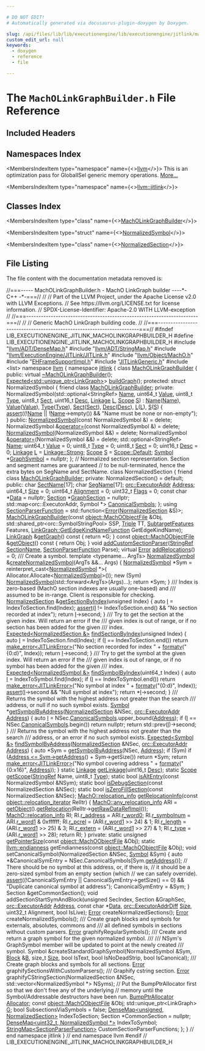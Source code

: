 ```yaml
---

# DO NOT EDIT!
# Automatically generated via docusaurus-plugin-doxygen by Doxygen.

slug: /api/files/lib/lib/executionengine/lib/executionengine/jitlink/macholinkgraphbuilder-h
custom_edit_url: null
keywords:
  - doxygen
  - reference
  - file

---
```





# The `MachOLinkGraphBuilder.h` File Reference

<DoxygenPage pluginConfig={pluginConfig}>



## Included Headers

<IncludesList>
<IncludesListItem
  filePath="llvm/ADT/DenseMap.h"
  permalink="/docs/api/files/include/include/llvm/include/llvm/adt/densemap-h"
  isLocal="true" />
<IncludesListItem
  filePath="llvm/ADT/StringMap.h"
  permalink="/docs/api/files/include/include/llvm/include/llvm/adt/stringmap-h"
  isLocal="true" />
<IncludesListItem
  filePath="llvm/ExecutionEngine/JITLink/JITLink.h"
  permalink="/docs/api/files/include/include/llvm/include/llvm/executionengine/include/llvm/executionengine/jitlink/jitlink-h"
  isLocal="true" />
<IncludesListItem
  filePath="llvm/Object/MachO.h"
  permalink="/docs/api/files/include/include/llvm/include/llvm/object/macho-h"
  isLocal="true" />
<IncludesListItem
  filePath="EHFrameSupportImpl.h"
  permalink="/docs/api/files/lib/lib/executionengine/lib/executionengine/jitlink/ehframesupportimpl-h"
  isLocal="true" />
<IncludesListItem
  filePath="JITLinkGeneric.h"
  permalink="/docs/api/files/lib/lib/executionengine/lib/executionengine/jitlink/jitlinkgeneric-h"
  isLocal="true" />
<IncludesListItem
  filePath="list"
  permalink=""
  isLocal="false" />
</IncludesList>

## Namespaces Index

<MembersIndex>

<MembersIndexItem
  type="namespace"
  name={<><a href="/docs/api/namespaces/llvm">llvm</a></>}>
This is an optimization pass for GlobalISel generic memory operations. <a href="/docs/api/namespaces/llvm/#details">More...</a>
</MembersIndexItem>

<MembersIndexItem
  type="namespace"
  name={<><a href="/docs/api/namespaces/llvm/jitlink">llvm::jitlink</a></>}>
</MembersIndexItem>

</MembersIndex>

## Classes Index

<MembersIndex>

<MembersIndexItem
  type="class"
  name={<><a href="/docs/api/classes/llvm/jitlink/macholinkgraphbuilder">MachOLinkGraphBuilder</a></>}>
</MembersIndexItem>

<MembersIndexItem
  type="struct"
  name={<><a href="/docs/api/structs/llvm/jitlink/macholinkgraphbuilder/normalizedsymbol">NormalizedSymbol</a></>}>
</MembersIndexItem>

<MembersIndexItem
  type="class"
  name={<><a href="/docs/api/classes/llvm/jitlink/macholinkgraphbuilder/normalizedsection">NormalizedSection</a></>}>
</MembersIndexItem>

</MembersIndex>


## File Listing

The file content with the documentation metadata removed is:

<ProgramListing>

<Link id="l00001" /><CodeLine lineNumber="1"><Highlight kind="comment">//===----- MachOLinkGraphBuilder.h - MachO LinkGraph builder ----&#42;- C++ -&#42;-===//</Highlight><Highlight kind="normal"></Highlight></CodeLine>
<Link id="l00002" /><CodeLine lineNumber="2"><Highlight kind="normal"></Highlight><Highlight kind="comment">//</Highlight><Highlight kind="normal"></Highlight></CodeLine>
<Link id="l00003" /><CodeLine lineNumber="3"><Highlight kind="normal"></Highlight><Highlight kind="comment">// Part of the LLVM Project, under the Apache License v2.0 with LLVM Exceptions.</Highlight><Highlight kind="normal"></Highlight></CodeLine>
<Link id="l00004" /><CodeLine lineNumber="4"><Highlight kind="normal"></Highlight><Highlight kind="comment">// See https://llvm.org/LICENSE.txt for license information.</Highlight><Highlight kind="normal"></Highlight></CodeLine>
<Link id="l00005" /><CodeLine lineNumber="5"><Highlight kind="normal"></Highlight><Highlight kind="comment">// SPDX-License-Identifier: Apache-2.0 WITH LLVM-exception</Highlight><Highlight kind="normal"></Highlight></CodeLine>
<Link id="l00006" /><CodeLine lineNumber="6"><Highlight kind="normal"></Highlight><Highlight kind="comment">//</Highlight><Highlight kind="normal"></Highlight></CodeLine>
<Link id="l00007" /><CodeLine lineNumber="7"><Highlight kind="normal"></Highlight><Highlight kind="comment">//===----------------------------------------------------------------------===//</Highlight><Highlight kind="normal"></Highlight></CodeLine>
<Link id="l00008" /><CodeLine lineNumber="8"><Highlight kind="normal"></Highlight><Highlight kind="comment">//</Highlight><Highlight kind="normal"></Highlight></CodeLine>
<Link id="l00009" /><CodeLine lineNumber="9"><Highlight kind="normal"></Highlight><Highlight kind="comment">// Generic MachO LinkGraph building code.</Highlight><Highlight kind="normal"></Highlight></CodeLine>
<Link id="l00010" /><CodeLine lineNumber="10"><Highlight kind="normal"></Highlight><Highlight kind="comment">//</Highlight><Highlight kind="normal"></Highlight></CodeLine>
<Link id="l00011" /><CodeLine lineNumber="11"><Highlight kind="normal"></Highlight><Highlight kind="comment">//===----------------------------------------------------------------------===//</Highlight><Highlight kind="normal"></Highlight></CodeLine>
<Link id="l00012" /><CodeLine lineNumber="12"><Highlight kind="normal"></Highlight></CodeLine>
<Link id="l00013" /><CodeLine lineNumber="13"><Highlight kind="normal"></Highlight><Highlight kind="preprocessor">#ifndef LIB&#95;EXECUTIONENGINE&#95;JITLINK&#95;MACHOLINKGRAPHBUILDER&#95;H</Highlight><Highlight kind="normal"></Highlight></CodeLine>
<Link id="l00014" /><CodeLine lineNumber="14"><Highlight kind="normal"></Highlight><Highlight kind="preprocessor">#define LIB&#95;EXECUTIONENGINE&#95;JITLINK&#95;MACHOLINKGRAPHBUILDER&#95;H</Highlight><Highlight kind="normal"></Highlight></CodeLine>
<Link id="l00015" /><CodeLine lineNumber="15"><Highlight kind="normal"></Highlight></CodeLine>
<Link id="l00016" /><CodeLine lineNumber="16"><Highlight kind="normal"></Highlight><Highlight kind="preprocessor">#include &quot;<a href="/docs/api/files/include/include/llvm/include/llvm/adt/densemap-h">llvm/ADT/DenseMap.h</a>&quot;</Highlight><Highlight kind="normal"></Highlight></CodeLine>
<Link id="l00017" /><CodeLine lineNumber="17"><Highlight kind="normal"></Highlight><Highlight kind="preprocessor">#include &quot;<a href="/docs/api/files/include/include/llvm/include/llvm/adt/stringmap-h">llvm/ADT/StringMap.h</a>&quot;</Highlight><Highlight kind="normal"></Highlight></CodeLine>
<Link id="l00018" /><CodeLine lineNumber="18"><Highlight kind="normal"></Highlight><Highlight kind="preprocessor">#include &quot;<a href="/docs/api/files/include/include/llvm/include/llvm/executionengine/include/llvm/executionengine/jitlink/jitlink-h">llvm/ExecutionEngine/JITLink/JITLink.h</a>&quot;</Highlight><Highlight kind="normal"></Highlight></CodeLine>
<Link id="l00019" /><CodeLine lineNumber="19"><Highlight kind="normal"></Highlight><Highlight kind="preprocessor">#include &quot;<a href="/docs/api/files/include/include/llvm/include/llvm/object/macho-h">llvm/Object/MachO.h</a>&quot;</Highlight><Highlight kind="normal"></Highlight></CodeLine>
<Link id="l00020" /><CodeLine lineNumber="20"><Highlight kind="normal"></Highlight></CodeLine>
<Link id="l00021" /><CodeLine lineNumber="21"><Highlight kind="normal"></Highlight><Highlight kind="preprocessor">#include &quot;<a href="/docs/api/files/lib/lib/executionengine/lib/executionengine/jitlink/ehframesupportimpl-h">EHFrameSupportImpl.h</a>&quot;</Highlight><Highlight kind="normal"></Highlight></CodeLine>
<Link id="l00022" /><CodeLine lineNumber="22"><Highlight kind="normal"></Highlight><Highlight kind="preprocessor">#include &quot;<a href="/docs/api/files/lib/lib/executionengine/lib/executionengine/jitlink/jitlinkgeneric-h">JITLinkGeneric.h</a>&quot;</Highlight><Highlight kind="normal"></Highlight></CodeLine>
<Link id="l00023" /><CodeLine lineNumber="23"><Highlight kind="normal"></Highlight></CodeLine>
<Link id="l00024" /><CodeLine lineNumber="24"><Highlight kind="normal"></Highlight><Highlight kind="preprocessor">#include &lt;list&gt;</Highlight><Highlight kind="normal"></Highlight></CodeLine>
<Link id="l00025" /><CodeLine lineNumber="25"><Highlight kind="normal"></Highlight></CodeLine>
<Link id="l00026" /><CodeLine lineNumber="26"><Highlight kind="normal"></Highlight><Highlight kind="keyword">namespace </Highlight><Highlight kind="normal"><a href="/docs/api/namespaces/llvm">llvm</a> &#123;</Highlight></CodeLine>
<Link id="l00027" /><CodeLine lineNumber="27"><Highlight kind="normal"></Highlight><Highlight kind="keyword">namespace </Highlight><Highlight kind="normal"><a href="/docs/api/namespaces/llvm/jitlink">jitlink</a> &#123;</Highlight></CodeLine>
<Link id="l00028" /><CodeLine lineNumber="28"><Highlight kind="normal"></Highlight></CodeLine>
<Link id="l00029" /><CodeLine lineNumber="29" lineLink="/docs/api/classes/llvm/jitlink/macholinkgraphbuilder"><Highlight kind="normal"></Highlight><Highlight kind="keyword">class </Highlight><Highlight kind="normal"><a href="/docs/api/classes/llvm/jitlink/macholinkgraphbuilder/#a858d2c17dbc7a1306b127b648693a4a8">MachOLinkGraphBuilder</a> &#123;</Highlight></CodeLine>
<Link id="l00030" /><CodeLine lineNumber="30"><Highlight kind="normal"></Highlight><Highlight kind="keyword">public</Highlight><Highlight kind="normal">:</Highlight></CodeLine>
<Link id="l00031" /><CodeLine lineNumber="31" lineLink="/docs/api/classes/llvm/jitlink/macholinkgraphbuilder/#a4abaccbb6a8bed1ec337b121c532a046"><Highlight kind="normal">  </Highlight><Highlight kind="keyword">virtual</Highlight><Highlight kind="normal"> <a href="/docs/api/classes/llvm/jitlink/macholinkgraphbuilder/#a4abaccbb6a8bed1ec337b121c532a046">~MachOLinkGraphBuilder</a>();</Highlight></CodeLine>
<Link id="l00032" /><CodeLine lineNumber="32"><Highlight kind="normal">  <a href="/docs/api/classes/llvm/expected">Expected&lt;std::unique&#95;ptr&lt;LinkGraph&gt;</a>&gt; <a href="/docs/api/classes/llvm/jitlink/macholinkgraphbuilder/#a819bd17560946f0e61a5ae8667bf28cb">buildGraph</a>();</Highlight></CodeLine>
<Link id="l00033" /><CodeLine lineNumber="33"><Highlight kind="normal"></Highlight></CodeLine>
<Link id="l00034" /><CodeLine lineNumber="34"><Highlight kind="normal"></Highlight><Highlight kind="keyword">protected</Highlight><Highlight kind="normal">:</Highlight></CodeLine>
<Link id="l00035" /><CodeLine lineNumber="35"><Highlight kind="normal"></Highlight></CodeLine>
<Link id="l00036" /><CodeLine lineNumber="36" lineLink="/docs/api/structs/llvm/jitlink/macholinkgraphbuilder/normalizedsymbol"><Highlight kind="normal">  </Highlight><Highlight kind="keyword">struct </Highlight><Highlight kind="normal">NormalizedSymbol &#123;</Highlight></CodeLine>
<Link id="l00037" /><CodeLine lineNumber="37" lineLink="/docs/api/structs/llvm/jitlink/macholinkgraphbuilder/normalizedsymbol/#a6d6f88694fca37b11c11840b62429357"><Highlight kind="normal">    </Highlight><Highlight kind="keyword">friend</Highlight><Highlight kind="normal"> </Highlight><Highlight kind="keyword">class </Highlight><Highlight kind="normal"><a href="/docs/api/structs/llvm/jitlink/macholinkgraphbuilder/normalizedsymbol/#a6d6f88694fca37b11c11840b62429357">MachOLinkGraphBuilder</a>;</Highlight></CodeLine>
<Link id="l00038" /><CodeLine lineNumber="38"><Highlight kind="normal"></Highlight></CodeLine>
<Link id="l00039" /><CodeLine lineNumber="39"><Highlight kind="normal">  </Highlight><Highlight kind="keyword">private</Highlight><Highlight kind="normal">:</Highlight></CodeLine>
<Link id="l00040" /><CodeLine lineNumber="40"><Highlight kind="normal">    NormalizedSymbol(std::optional&lt;StringRef&gt; <a href="/docs/api/structs/llvm/jitlink/macholinkgraphbuilder/normalizedsymbol/#a42898df76993d65bc064c5ce6ddaab69">Name</a>, uint64&#95;t <a href="/docs/api/structs/llvm/jitlink/macholinkgraphbuilder/normalizedsymbol/#abb3d96722570072c64ea96042af4389c">Value</a>,</Highlight></CodeLine>
<Link id="l00041" /><CodeLine lineNumber="41"><Highlight kind="normal">                     uint8&#95;t <a href="/docs/api/structs/llvm/jitlink/macholinkgraphbuilder/normalizedsymbol/#a240e1c14e87cbbddd77aaeaa77533024">Type</a>, uint8&#95;t <a href="/docs/api/structs/llvm/jitlink/macholinkgraphbuilder/normalizedsymbol/#a9a71bda3c5787d025c02b950f6ef14b5">Sect</a>, uint16&#95;t <a href="/docs/api/structs/llvm/jitlink/macholinkgraphbuilder/normalizedsymbol/#aab82f6a4190bccfb654e803797eb3de6">Desc</a>, <a href="/docs/api/namespaces/llvm/jitlink/#abee99c9c75d23a0304e5e58e3128a55f">Linkage</a> <a href="/docs/api/structs/llvm/jitlink/macholinkgraphbuilder/normalizedsymbol/#a75189603f0245213e900eb9a699799e2">L</a>,</Highlight></CodeLine>
<Link id="l00042" /><CodeLine lineNumber="42"><Highlight kind="normal">                     <a href="/docs/api/namespaces/llvm/jitlink/#adb322dc6826cf005531ccfdf666260fd">Scope</a> <a href="/docs/api/structs/llvm/jitlink/macholinkgraphbuilder/normalizedsymbol/#ad138fd945be4ef85d7f7435ff882e529">S</a>)</Highlight></CodeLine>
<Link id="l00043" /><CodeLine lineNumber="43"><Highlight kind="normal">        : <a href="/docs/api/structs/llvm/jitlink/macholinkgraphbuilder/normalizedsymbol/#a42898df76993d65bc064c5ce6ddaab69">Name</a>(<a href="/docs/api/structs/llvm/jitlink/macholinkgraphbuilder/normalizedsymbol/#a42898df76993d65bc064c5ce6ddaab69">Name</a>), <a href="/docs/api/structs/llvm/jitlink/macholinkgraphbuilder/normalizedsymbol/#abb3d96722570072c64ea96042af4389c">Value</a>(<a href="/docs/api/structs/llvm/jitlink/macholinkgraphbuilder/normalizedsymbol/#abb3d96722570072c64ea96042af4389c">Value</a>), <a href="/docs/api/structs/llvm/jitlink/macholinkgraphbuilder/normalizedsymbol/#a240e1c14e87cbbddd77aaeaa77533024">Type</a>(<a href="/docs/api/structs/llvm/jitlink/macholinkgraphbuilder/normalizedsymbol/#a240e1c14e87cbbddd77aaeaa77533024">Type</a>), <a href="/docs/api/structs/llvm/jitlink/macholinkgraphbuilder/normalizedsymbol/#a9a71bda3c5787d025c02b950f6ef14b5">Sect</a>(<a href="/docs/api/structs/llvm/jitlink/macholinkgraphbuilder/normalizedsymbol/#a9a71bda3c5787d025c02b950f6ef14b5">Sect</a>), <a href="/docs/api/structs/llvm/jitlink/macholinkgraphbuilder/normalizedsymbol/#aab82f6a4190bccfb654e803797eb3de6">Desc</a>(<a href="/docs/api/structs/llvm/jitlink/macholinkgraphbuilder/normalizedsymbol/#aab82f6a4190bccfb654e803797eb3de6">Desc</a>), <a href="/docs/api/structs/llvm/jitlink/macholinkgraphbuilder/normalizedsymbol/#a75189603f0245213e900eb9a699799e2">L</a>(<a href="/docs/api/structs/llvm/jitlink/macholinkgraphbuilder/normalizedsymbol/#a75189603f0245213e900eb9a699799e2">L</a>),</Highlight></CodeLine>
<Link id="l00044" /><CodeLine lineNumber="44"><Highlight kind="normal">          <a href="/docs/api/structs/llvm/jitlink/macholinkgraphbuilder/normalizedsymbol/#ad138fd945be4ef85d7f7435ff882e529">S</a>(<a href="/docs/api/structs/llvm/jitlink/macholinkgraphbuilder/normalizedsymbol/#ad138fd945be4ef85d7f7435ff882e529">S</a>) &#123;</Highlight></CodeLine>
<Link id="l00045" /><CodeLine lineNumber="45"><Highlight kind="normal">      <a href="/docs/api/files/lib/lib/target/lib/target/amdgpu/silowercontrolflow-cpp/#a4868c5d81c5ccc98c47aeab6244346a0">assert</a>((!<a href="/docs/api/structs/llvm/jitlink/macholinkgraphbuilder/normalizedsymbol/#a42898df76993d65bc064c5ce6ddaab69">Name</a> || !<a href="/docs/api/structs/llvm/jitlink/macholinkgraphbuilder/normalizedsymbol/#a42898df76993d65bc064c5ce6ddaab69">Name</a>-&gt;empty()) &amp;&amp; </Highlight><Highlight kind="stringliteral">&quot;Name must be none or non-empty&quot;</Highlight><Highlight kind="normal">);</Highlight></CodeLine>
<Link id="l00046" /><CodeLine lineNumber="46"><Highlight kind="normal">    &#125;</Highlight></CodeLine>
<Link id="l00047" /><CodeLine lineNumber="47"><Highlight kind="normal"></Highlight></CodeLine>
<Link id="l00048" /><CodeLine lineNumber="48"><Highlight kind="normal">  </Highlight><Highlight kind="keyword">public</Highlight><Highlight kind="normal">:</Highlight></CodeLine>
<Link id="l00049" /><CodeLine lineNumber="49" lineLink="/docs/api/structs/llvm/jitlink/macholinkgraphbuilder/normalizedsymbol/#aff8df782aaf8f13c0b9fd08429fb034c"><Highlight kind="normal">    <a href="/docs/api/structs/llvm/jitlink/macholinkgraphbuilder/normalizedsymbol/#aff8df782aaf8f13c0b9fd08429fb034c">NormalizedSymbol</a>(</Highlight><Highlight kind="keyword">const</Highlight><Highlight kind="normal"> NormalizedSymbol &amp;) = </Highlight><Highlight kind="keyword">delete</Highlight><Highlight kind="normal">;</Highlight></CodeLine>
<Link id="l00050" /><CodeLine lineNumber="50" lineLink="/docs/api/structs/llvm/jitlink/macholinkgraphbuilder/normalizedsymbol/#a031f43794e96cd4d1ea7c4c8dee2ea77"><Highlight kind="normal">    NormalizedSymbol &amp;<a href="/docs/api/structs/llvm/jitlink/macholinkgraphbuilder/normalizedsymbol/#a031f43794e96cd4d1ea7c4c8dee2ea77">operator=</a>(</Highlight><Highlight kind="keyword">const</Highlight><Highlight kind="normal"> NormalizedSymbol &amp;) = </Highlight><Highlight kind="keyword">delete</Highlight><Highlight kind="normal">;</Highlight></CodeLine>
<Link id="l00051" /><CodeLine lineNumber="51" lineLink="/docs/api/structs/llvm/jitlink/macholinkgraphbuilder/normalizedsymbol/#abc1bed513afe22ebf9a25f63e6c59d4e"><Highlight kind="normal">    <a href="/docs/api/structs/llvm/jitlink/macholinkgraphbuilder/normalizedsymbol/#abc1bed513afe22ebf9a25f63e6c59d4e">NormalizedSymbol</a>(NormalizedSymbol &amp;&amp;) = </Highlight><Highlight kind="keyword">delete</Highlight><Highlight kind="normal">;</Highlight></CodeLine>
<Link id="l00052" /><CodeLine lineNumber="52" lineLink="/docs/api/structs/llvm/jitlink/macholinkgraphbuilder/normalizedsymbol/#ac742b7bdcd49c4484deb2298105d8640"><Highlight kind="normal">    NormalizedSymbol &amp;<a href="/docs/api/structs/llvm/jitlink/macholinkgraphbuilder/normalizedsymbol/#ac742b7bdcd49c4484deb2298105d8640">operator=</a>(NormalizedSymbol &amp;&amp;) = </Highlight><Highlight kind="keyword">delete</Highlight><Highlight kind="normal">;</Highlight></CodeLine>
<Link id="l00053" /><CodeLine lineNumber="53"><Highlight kind="normal"></Highlight></CodeLine>
<Link id="l00054" /><CodeLine lineNumber="54" lineLink="/docs/api/structs/llvm/jitlink/macholinkgraphbuilder/normalizedsymbol/#a42898df76993d65bc064c5ce6ddaab69"><Highlight kind="normal">    std::optional&lt;StringRef&gt; <a href="/docs/api/structs/llvm/jitlink/macholinkgraphbuilder/normalizedsymbol/#a42898df76993d65bc064c5ce6ddaab69">Name</a>;</Highlight></CodeLine>
<Link id="l00055" /><CodeLine lineNumber="55" lineLink="/docs/api/structs/llvm/jitlink/macholinkgraphbuilder/normalizedsymbol/#abb3d96722570072c64ea96042af4389c"><Highlight kind="normal">    uint64&#95;t <a href="/docs/api/structs/llvm/jitlink/macholinkgraphbuilder/normalizedsymbol/#abb3d96722570072c64ea96042af4389c">Value</a> = 0;</Highlight></CodeLine>
<Link id="l00056" /><CodeLine lineNumber="56" lineLink="/docs/api/structs/llvm/jitlink/macholinkgraphbuilder/normalizedsymbol/#a240e1c14e87cbbddd77aaeaa77533024"><Highlight kind="normal">    uint8&#95;t <a href="/docs/api/structs/llvm/jitlink/macholinkgraphbuilder/normalizedsymbol/#a240e1c14e87cbbddd77aaeaa77533024">Type</a> = 0;</Highlight></CodeLine>
<Link id="l00057" /><CodeLine lineNumber="57" lineLink="/docs/api/structs/llvm/jitlink/macholinkgraphbuilder/normalizedsymbol/#a9a71bda3c5787d025c02b950f6ef14b5"><Highlight kind="normal">    uint8&#95;t <a href="/docs/api/structs/llvm/jitlink/macholinkgraphbuilder/normalizedsymbol/#a9a71bda3c5787d025c02b950f6ef14b5">Sect</a> = 0;</Highlight></CodeLine>
<Link id="l00058" /><CodeLine lineNumber="58" lineLink="/docs/api/structs/llvm/jitlink/macholinkgraphbuilder/normalizedsymbol/#aab82f6a4190bccfb654e803797eb3de6"><Highlight kind="normal">    uint16&#95;t <a href="/docs/api/structs/llvm/jitlink/macholinkgraphbuilder/normalizedsymbol/#aab82f6a4190bccfb654e803797eb3de6">Desc</a> = 0;</Highlight></CodeLine>
<Link id="l00059" /><CodeLine lineNumber="59" lineLink="/docs/api/structs/llvm/jitlink/macholinkgraphbuilder/normalizedsymbol/#a75189603f0245213e900eb9a699799e2"><Highlight kind="normal">    <a href="/docs/api/namespaces/llvm/jitlink/#abee99c9c75d23a0304e5e58e3128a55f">Linkage</a> <a href="/docs/api/structs/llvm/jitlink/macholinkgraphbuilder/normalizedsymbol/#a75189603f0245213e900eb9a699799e2">L</a> = <a href="/docs/api/namespaces/llvm/jitlink/#abee99c9c75d23a0304e5e58e3128a55fac43e0fd449c758dab8f891d8e19eb1a9">Linkage::Strong</a>;</Highlight></CodeLine>
<Link id="l00060" /><CodeLine lineNumber="60" lineLink="/docs/api/structs/llvm/jitlink/macholinkgraphbuilder/normalizedsymbol/#ad138fd945be4ef85d7f7435ff882e529"><Highlight kind="normal">    <a href="/docs/api/namespaces/llvm/jitlink/#adb322dc6826cf005531ccfdf666260fd">Scope</a> <a href="/docs/api/structs/llvm/jitlink/macholinkgraphbuilder/normalizedsymbol/#ad138fd945be4ef85d7f7435ff882e529">S</a> = <a href="/docs/api/namespaces/llvm/jitlink/#adb322dc6826cf005531ccfdf666260fda7a1920d61156abc05a60135aefe8bc67">Scope::Default</a>;</Highlight></CodeLine>
<Link id="l00061" /><CodeLine lineNumber="61" lineLink="/docs/api/structs/llvm/jitlink/macholinkgraphbuilder/normalizedsymbol/#a5fc73c1b42bb6288c53f162fa996a8ff"><Highlight kind="normal">    <a href="/docs/api/classes/llvm/jitlink/symbol">Symbol</a> &#42;<a href="/docs/api/structs/llvm/jitlink/macholinkgraphbuilder/normalizedsymbol/#a5fc73c1b42bb6288c53f162fa996a8ff">GraphSymbol</a> = </Highlight><Highlight kind="keyword">nullptr</Highlight><Highlight kind="normal">;</Highlight></CodeLine>
<Link id="l00062" /><CodeLine lineNumber="62"><Highlight kind="normal">  &#125;;</Highlight></CodeLine>
<Link id="l00063" /><CodeLine lineNumber="63"><Highlight kind="normal"></Highlight></CodeLine>
<Link id="l00064" /><CodeLine lineNumber="64"><Highlight kind="normal">  </Highlight><Highlight kind="comment">// Normalized section representation. Section and segment names are guaranteed</Highlight><Highlight kind="normal"></Highlight></CodeLine>
<Link id="l00065" /><CodeLine lineNumber="65"><Highlight kind="normal">  </Highlight><Highlight kind="comment">// to be null-terminated, hence the extra bytes on SegName and SectName.</Highlight><Highlight kind="normal"></Highlight></CodeLine>
<Link id="l00066" /><CodeLine lineNumber="66" lineLink="/docs/api/classes/llvm/jitlink/macholinkgraphbuilder/normalizedsection"><Highlight kind="normal">  </Highlight><Highlight kind="keyword">class </Highlight><Highlight kind="normal">NormalizedSection &#123;</Highlight></CodeLine>
<Link id="l00067" /><CodeLine lineNumber="67" lineLink="/docs/api/classes/llvm/jitlink/macholinkgraphbuilder/normalizedsection/#a6d6f88694fca37b11c11840b62429357"><Highlight kind="normal">    </Highlight><Highlight kind="keyword">friend</Highlight><Highlight kind="normal"> </Highlight><Highlight kind="keyword">class </Highlight><Highlight kind="normal"><a href="/docs/api/classes/llvm/jitlink/macholinkgraphbuilder/normalizedsection/#a6d6f88694fca37b11c11840b62429357">MachOLinkGraphBuilder</a>;</Highlight></CodeLine>
<Link id="l00068" /><CodeLine lineNumber="68"><Highlight kind="normal"></Highlight></CodeLine>
<Link id="l00069" /><CodeLine lineNumber="69"><Highlight kind="normal">  </Highlight><Highlight kind="keyword">private</Highlight><Highlight kind="normal">:</Highlight></CodeLine>
<Link id="l00070" /><CodeLine lineNumber="70"><Highlight kind="normal">    NormalizedSection() = </Highlight><Highlight kind="keywordflow">default</Highlight><Highlight kind="normal">;</Highlight></CodeLine>
<Link id="l00071" /><CodeLine lineNumber="71"><Highlight kind="normal"></Highlight></CodeLine>
<Link id="l00072" /><CodeLine lineNumber="72"><Highlight kind="normal">  </Highlight><Highlight kind="keyword">public</Highlight><Highlight kind="normal">:</Highlight></CodeLine>
<Link id="l00073" /><CodeLine lineNumber="73" lineLink="/docs/api/classes/llvm/jitlink/macholinkgraphbuilder/normalizedsection/#ab2ee5f814f0f8622b9ae7828f2ef8b1f"><Highlight kind="normal">    </Highlight><Highlight kind="keywordtype">char</Highlight><Highlight kind="normal"> <a href="/docs/api/classes/llvm/jitlink/macholinkgraphbuilder/normalizedsection/#ab2ee5f814f0f8622b9ae7828f2ef8b1f">SectName</a>&#91;17&#93;;</Highlight></CodeLine>
<Link id="l00074" /><CodeLine lineNumber="74" lineLink="/docs/api/classes/llvm/jitlink/macholinkgraphbuilder/normalizedsection/#ad3eec9b8c6d8172b52090bf396a7d76e"><Highlight kind="normal">    </Highlight><Highlight kind="keywordtype">char</Highlight><Highlight kind="normal"> <a href="/docs/api/classes/llvm/jitlink/macholinkgraphbuilder/normalizedsection/#ad3eec9b8c6d8172b52090bf396a7d76e">SegName</a>&#91;17&#93;;</Highlight></CodeLine>
<Link id="l00075" /><CodeLine lineNumber="75" lineLink="/docs/api/classes/llvm/jitlink/macholinkgraphbuilder/normalizedsection/#a877977468d4f4d370e8b530f62ff7d98"><Highlight kind="normal">    <a href="/docs/api/classes/llvm/orc/executoraddr">orc::ExecutorAddr</a> <a href="/docs/api/classes/llvm/jitlink/macholinkgraphbuilder/normalizedsection/#a877977468d4f4d370e8b530f62ff7d98">Address</a>;</Highlight></CodeLine>
<Link id="l00076" /><CodeLine lineNumber="76" lineLink="/docs/api/classes/llvm/jitlink/macholinkgraphbuilder/normalizedsection/#ac8d56bfe4ba471568deaed0aa168bbb7"><Highlight kind="normal">    uint64&#95;t <a href="/docs/api/classes/llvm/jitlink/macholinkgraphbuilder/normalizedsection/#ac8d56bfe4ba471568deaed0aa168bbb7">Size</a> = 0;</Highlight></CodeLine>
<Link id="l00077" /><CodeLine lineNumber="77" lineLink="/docs/api/classes/llvm/jitlink/macholinkgraphbuilder/normalizedsection/#abf9940052fff64c6e9ddab3e46b961d1"><Highlight kind="normal">    uint64&#95;t <a href="/docs/api/classes/llvm/jitlink/macholinkgraphbuilder/normalizedsection/#abf9940052fff64c6e9ddab3e46b961d1">Alignment</a> = 0;</Highlight></CodeLine>
<Link id="l00078" /><CodeLine lineNumber="78" lineLink="/docs/api/classes/llvm/jitlink/macholinkgraphbuilder/normalizedsection/#a804f1edb27860163729435349ad6069f"><Highlight kind="normal">    uint32&#95;t <a href="/docs/api/classes/llvm/jitlink/macholinkgraphbuilder/normalizedsection/#a804f1edb27860163729435349ad6069f">Flags</a> = 0;</Highlight></CodeLine>
<Link id="l00079" /><CodeLine lineNumber="79" lineLink="/docs/api/classes/llvm/jitlink/macholinkgraphbuilder/normalizedsection/#adcf11ed9fcaf1282e30540a9cb81d2be"><Highlight kind="normal">    </Highlight><Highlight kind="keyword">const</Highlight><Highlight kind="normal"> </Highlight><Highlight kind="keywordtype">char</Highlight><Highlight kind="normal"> &#42;<a href="/docs/api/classes/llvm/jitlink/macholinkgraphbuilder/normalizedsection/#adcf11ed9fcaf1282e30540a9cb81d2be">Data</a> = </Highlight><Highlight kind="keyword">nullptr</Highlight><Highlight kind="normal">;</Highlight></CodeLine>
<Link id="l00080" /><CodeLine lineNumber="80" lineLink="/docs/api/classes/llvm/jitlink/macholinkgraphbuilder/normalizedsection/#a079368e74bcc83526a7b31db616cb0b0"><Highlight kind="normal">    <a href="/docs/api/classes/llvm/jitlink/section">Section</a> &#42;<a href="/docs/api/classes/llvm/jitlink/macholinkgraphbuilder/normalizedsection/#a079368e74bcc83526a7b31db616cb0b0">GraphSection</a> = </Highlight><Highlight kind="keyword">nullptr</Highlight><Highlight kind="normal">;</Highlight></CodeLine>
<Link id="l00081" /><CodeLine lineNumber="81" lineLink="/docs/api/classes/llvm/jitlink/macholinkgraphbuilder/normalizedsection/#ab956f6f090c643137751955f0e66c5ee"><Highlight kind="normal">    std::map&lt;orc::ExecutorAddr, Symbol &#42;&gt; <a href="/docs/api/classes/llvm/jitlink/macholinkgraphbuilder/normalizedsection/#ab956f6f090c643137751955f0e66c5ee">CanonicalSymbols</a>;</Highlight></CodeLine>
<Link id="l00082" /><CodeLine lineNumber="82"><Highlight kind="normal">  &#125;;</Highlight></CodeLine>
<Link id="l00083" /><CodeLine lineNumber="83"><Highlight kind="normal"></Highlight></CodeLine>
<Link id="l00084" /><CodeLine lineNumber="84" lineLink="/docs/api/classes/llvm/jitlink/macholinkgraphbuilder/#a69dad8e4923828e8561d86dc4818cc81"><Highlight kind="normal">  </Highlight><Highlight kind="keyword">using </Highlight><Highlight kind="normal"><a href="/docs/api/classes/llvm/jitlink/macholinkgraphbuilder/#a69dad8e4923828e8561d86dc4818cc81">SectionParserFunction</a> = std::function&lt;<a href="/docs/api/namespaces/llvm/#ac226f3d2b9ca090171a8e0a8cb92c343a902b0d55fddef6f8d651fe1035b7d4bd">Error</a>(<a href="/docs/api/classes/llvm/jitlink/macholinkgraphbuilder/normalizedsection">NormalizedSection</a> &amp;S)&gt;;</Highlight></CodeLine>
<Link id="l00085" /><CodeLine lineNumber="85"><Highlight kind="normal"></Highlight></CodeLine>
<Link id="l00086" /><CodeLine lineNumber="86"><Highlight kind="normal">  <a href="/docs/api/classes/llvm/jitlink/macholinkgraphbuilder/#a858d2c17dbc7a1306b127b648693a4a8">MachOLinkGraphBuilder</a>(</Highlight><Highlight kind="keyword">const</Highlight><Highlight kind="normal"> <a href="/docs/api/classes/llvm/object/machoobjectfile">object::MachOObjectFile</a> &amp;Obj,</Highlight></CodeLine>
<Link id="l00087" /><CodeLine lineNumber="87"><Highlight kind="normal">                        std::shared&#95;ptr&lt;orc::SymbolStringPool&gt; SSP, <a href="/docs/api/classes/llvm/triple">Triple</a> TT,</Highlight></CodeLine>
<Link id="l00088" /><CodeLine lineNumber="88"><Highlight kind="normal">                        <a href="/docs/api/classes/llvm/subtargetfeatures">SubtargetFeatures</a> Features,</Highlight></CodeLine>
<Link id="l00089" /><CodeLine lineNumber="89"><Highlight kind="normal">                        <a href="/docs/api/classes/llvm/jitlink/linkgraph/#ab689952831ce5e7f898c8d961bf37f22">LinkGraph::GetEdgeKindNameFunction</a> GetEdgeKindName);</Highlight></CodeLine>
<Link id="l00090" /><CodeLine lineNumber="90" lineLink="/docs/api/classes/llvm/jitlink/macholinkgraphbuilder/#a80c784d6fdea9bb6695b0513a389a3ab"><Highlight kind="normal">  <a href="/docs/api/classes/llvm/jitlink/linkgraph">LinkGraph</a> &amp;<a href="/docs/api/classes/llvm/jitlink/macholinkgraphbuilder/#a80c784d6fdea9bb6695b0513a389a3ab">getGraph</a>()</Highlight><Highlight kind="keyword"> const </Highlight><Highlight kind="normal">&#123; </Highlight><Highlight kind="keywordflow">return</Highlight><Highlight kind="normal"> &#42;G; &#125;</Highlight></CodeLine>
<Link id="l00091" /><CodeLine lineNumber="91"><Highlight kind="normal"></Highlight></CodeLine>
<Link id="l00092" /><CodeLine lineNumber="92" lineLink="/docs/api/classes/llvm/jitlink/macholinkgraphbuilder/#a46960668254b082475a10618630cb737"><Highlight kind="normal">  </Highlight><Highlight kind="keyword">const</Highlight><Highlight kind="normal"> <a href="/docs/api/classes/llvm/object/machoobjectfile">object::MachOObjectFile</a> &amp;<a href="/docs/api/classes/llvm/jitlink/macholinkgraphbuilder/#a46960668254b082475a10618630cb737">getObject</a>()</Highlight><Highlight kind="keyword"> const </Highlight><Highlight kind="normal">&#123; </Highlight><Highlight kind="keywordflow">return</Highlight><Highlight kind="normal"> Obj; &#125;</Highlight></CodeLine>
<Link id="l00093" /><CodeLine lineNumber="93"><Highlight kind="normal"></Highlight></CodeLine>
<Link id="l00094" /><CodeLine lineNumber="94"><Highlight kind="normal">  </Highlight><Highlight kind="keywordtype">void</Highlight><Highlight kind="normal"> <a href="/docs/api/classes/llvm/jitlink/macholinkgraphbuilder/#a206a08ef5dd4f6e0e78246565738c097">addCustomSectionParser</a>(<a href="/docs/api/classes/llvm/stringref">StringRef</a> <a href="/docs/api/structs/llvm/sectionname">SectionName</a>,</Highlight></CodeLine>
<Link id="l00095" /><CodeLine lineNumber="95"><Highlight kind="normal">                              <a href="/docs/api/classes/llvm/jitlink/macholinkgraphbuilder/#a69dad8e4923828e8561d86dc4818cc81">SectionParserFunction</a> Parse);</Highlight></CodeLine>
<Link id="l00096" /><CodeLine lineNumber="96"><Highlight kind="normal"></Highlight></CodeLine>
<Link id="l00097" /><CodeLine lineNumber="97" lineLink="/docs/api/classes/llvm/jitlink/macholinkgraphbuilder/#a590998169889df51d1a7b166a61720be"><Highlight kind="normal">  </Highlight><Highlight kind="keyword">virtual</Highlight><Highlight kind="normal"> <a href="/docs/api/classes/llvm/error">Error</a> <a href="/docs/api/classes/llvm/jitlink/macholinkgraphbuilder/#a590998169889df51d1a7b166a61720be">addRelocations</a>() = 0;</Highlight></CodeLine>
<Link id="l00098" /><CodeLine lineNumber="98"><Highlight kind="normal"></Highlight><Highlight kind="comment"></Highlight></CodeLine>
<Link id="l00099" /><CodeLine lineNumber="99"><Highlight kind="comment">  /// Create a symbol.</Highlight><Highlight kind="normal"></Highlight></CodeLine>
<Link id="l00100" /><CodeLine lineNumber="100"><Highlight kind="normal">  </Highlight><Highlight kind="keyword">template</Highlight><Highlight kind="normal"> &lt;</Highlight><Highlight kind="keyword">typename</Highlight><Highlight kind="normal">... ArgTs&gt;</Highlight></CodeLine>
<Link id="l00101" /><CodeLine lineNumber="101" lineLink="/docs/api/classes/llvm/jitlink/macholinkgraphbuilder/#ab023790ae58223ae54d21897313d1e52"><Highlight kind="normal">  <a href="/docs/api/structs/llvm/jitlink/macholinkgraphbuilder/normalizedsymbol">NormalizedSymbol</a> &amp;<a href="/docs/api/classes/llvm/jitlink/macholinkgraphbuilder/#ab023790ae58223ae54d21897313d1e52">createNormalizedSymbol</a>(ArgTs &amp;&amp;... Args) &#123;</Highlight></CodeLine>
<Link id="l00102" /><CodeLine lineNumber="102"><Highlight kind="normal">    <a href="/docs/api/structs/llvm/jitlink/macholinkgraphbuilder/normalizedsymbol">NormalizedSymbol</a> &#42;Sym = </Highlight><Highlight kind="keyword">reinterpret&#95;cast&lt;</Highlight><Highlight kind="normal"><a href="/docs/api/structs/llvm/jitlink/macholinkgraphbuilder/normalizedsymbol">NormalizedSymbol</a> &#42;</Highlight><Highlight kind="keyword">&gt;</Highlight><Highlight kind="normal">(</Highlight></CodeLine>
<Link id="l00103" /><CodeLine lineNumber="103"><Highlight kind="normal">        Allocator.Allocate&lt;<a href="/docs/api/structs/llvm/jitlink/macholinkgraphbuilder/normalizedsymbol">NormalizedSymbol</a>&gt;());</Highlight></CodeLine>
<Link id="l00104" /><CodeLine lineNumber="104"><Highlight kind="normal">    </Highlight><Highlight kind="keyword">new</Highlight><Highlight kind="normal"> (Sym) <a href="/docs/api/structs/llvm/jitlink/macholinkgraphbuilder/normalizedsymbol">NormalizedSymbol</a>(std::forward&lt;ArgTs&gt;(Args)...);</Highlight></CodeLine>
<Link id="l00105" /><CodeLine lineNumber="105"><Highlight kind="normal">    </Highlight><Highlight kind="keywordflow">return</Highlight><Highlight kind="normal"> &#42;Sym;</Highlight></CodeLine>
<Link id="l00106" /><CodeLine lineNumber="106"><Highlight kind="normal">  &#125;</Highlight></CodeLine>
<Link id="l00107" /><CodeLine lineNumber="107"><Highlight kind="normal"></Highlight><Highlight kind="comment"></Highlight></CodeLine>
<Link id="l00108" /><CodeLine lineNumber="108"><Highlight kind="comment">  /// Index is zero-based (MachO section indexes are usually one-based) and</Highlight></CodeLine>
<Link id="l00109" /><CodeLine lineNumber="109"><Highlight kind="comment">  /// assumed to be in-range. Client is responsible for checking.</Highlight><Highlight kind="normal"></Highlight></CodeLine>
<Link id="l00110" /><CodeLine lineNumber="110" lineLink="/docs/api/classes/llvm/jitlink/macholinkgraphbuilder/#a83cc2a0b1b4cbee216d6f45af0c70f0b"><Highlight kind="normal">  <a href="/docs/api/classes/llvm/jitlink/macholinkgraphbuilder/normalizedsection">NormalizedSection</a> &amp;<a href="/docs/api/classes/llvm/jitlink/macholinkgraphbuilder/#a83cc2a0b1b4cbee216d6f45af0c70f0b">getSectionByIndex</a>(</Highlight><Highlight kind="keywordtype">unsigned</Highlight><Highlight kind="normal"> Index) &#123;</Highlight></CodeLine>
<Link id="l00111" /><CodeLine lineNumber="111"><Highlight kind="normal">    </Highlight><Highlight kind="keyword">auto</Highlight><Highlight kind="normal"> <a href="/docs/api/files/lib/lib/support/md5-cpp/#ac0eafdc9ee161b71e7af98af736952fd">I</a> = IndexToSection.find(Index);</Highlight></CodeLine>
<Link id="l00112" /><CodeLine lineNumber="112"><Highlight kind="normal">    <a href="/docs/api/files/lib/lib/target/lib/target/amdgpu/silowercontrolflow-cpp/#a4868c5d81c5ccc98c47aeab6244346a0">assert</a>(<a href="/docs/api/files/lib/lib/support/md5-cpp/#ac0eafdc9ee161b71e7af98af736952fd">I</a> != IndexToSection.end() &amp;&amp; </Highlight><Highlight kind="stringliteral">&quot;No section recorded at index&quot;</Highlight><Highlight kind="normal">);</Highlight></CodeLine>
<Link id="l00113" /><CodeLine lineNumber="113"><Highlight kind="normal">    </Highlight><Highlight kind="keywordflow">return</Highlight><Highlight kind="normal"> <a href="/docs/api/files/lib/lib/support/md5-cpp/#ac0eafdc9ee161b71e7af98af736952fd">I</a>-&gt;second;</Highlight></CodeLine>
<Link id="l00114" /><CodeLine lineNumber="114"><Highlight kind="normal">  &#125;</Highlight></CodeLine>
<Link id="l00115" /><CodeLine lineNumber="115"><Highlight kind="normal"></Highlight><Highlight kind="comment"></Highlight></CodeLine>
<Link id="l00116" /><CodeLine lineNumber="116"><Highlight kind="comment">  /// Try to get the section at the given index. Will return an error if the</Highlight></CodeLine>
<Link id="l00117" /><CodeLine lineNumber="117"><Highlight kind="comment">  /// given index is out of range, or if no section has been added for the given</Highlight></CodeLine>
<Link id="l00118" /><CodeLine lineNumber="118"><Highlight kind="comment">  /// index.</Highlight><Highlight kind="normal"></Highlight></CodeLine>
<Link id="l00119" /><CodeLine lineNumber="119" lineLink="/docs/api/classes/llvm/jitlink/macholinkgraphbuilder/#adf3ea735d9da67f05bf77c19aa613e66"><Highlight kind="normal">  <a href="/docs/api/classes/llvm/expected">Expected&lt;NormalizedSection &amp;&gt;</a> <a href="/docs/api/classes/llvm/jitlink/macholinkgraphbuilder/#adf3ea735d9da67f05bf77c19aa613e66">findSectionByIndex</a>(</Highlight><Highlight kind="keywordtype">unsigned</Highlight><Highlight kind="normal"> Index) &#123;</Highlight></CodeLine>
<Link id="l00120" /><CodeLine lineNumber="120"><Highlight kind="normal">    </Highlight><Highlight kind="keyword">auto</Highlight><Highlight kind="normal"> <a href="/docs/api/files/lib/lib/support/md5-cpp/#ac0eafdc9ee161b71e7af98af736952fd">I</a> = IndexToSection.find(Index);</Highlight></CodeLine>
<Link id="l00121" /><CodeLine lineNumber="121"><Highlight kind="normal">    </Highlight><Highlight kind="keywordflow">if</Highlight><Highlight kind="normal"> (<a href="/docs/api/files/lib/lib/support/md5-cpp/#ac0eafdc9ee161b71e7af98af736952fd">I</a> == IndexToSection.end())</Highlight></CodeLine>
<Link id="l00122" /><CodeLine lineNumber="122"><Highlight kind="normal">      </Highlight><Highlight kind="keywordflow">return</Highlight><Highlight kind="normal"> <a href="/docs/api/namespaces/llvm/#a9999bd897fc8a1648bd69b36fee2d357">make&#95;error&lt;JITLinkError&gt;</a>(</Highlight><Highlight kind="stringliteral">&quot;No section recorded for index &quot;</Highlight><Highlight kind="normal"> +</Highlight></CodeLine>
<Link id="l00123" /><CodeLine lineNumber="123"><Highlight kind="normal">                                      <a href="/docs/api/namespaces/llvm/#a653cce37b80c03eebe7a00520a8eabb6">formatv</a>(</Highlight><Highlight kind="stringliteral">&quot;&#123;0:d&#125;&quot;</Highlight><Highlight kind="normal">, Index));</Highlight></CodeLine>
<Link id="l00124" /><CodeLine lineNumber="124"><Highlight kind="normal">    </Highlight><Highlight kind="keywordflow">return</Highlight><Highlight kind="normal"> <a href="/docs/api/files/lib/lib/support/md5-cpp/#ac0eafdc9ee161b71e7af98af736952fd">I</a>-&gt;second;</Highlight></CodeLine>
<Link id="l00125" /><CodeLine lineNumber="125"><Highlight kind="normal">  &#125;</Highlight></CodeLine>
<Link id="l00126" /><CodeLine lineNumber="126"><Highlight kind="normal"></Highlight><Highlight kind="comment"></Highlight></CodeLine>
<Link id="l00127" /><CodeLine lineNumber="127"><Highlight kind="comment">  /// Try to get the symbol at the given index. Will return an error if the</Highlight></CodeLine>
<Link id="l00128" /><CodeLine lineNumber="128"><Highlight kind="comment">  /// given index is out of range, or if no symbol has been added for the given</Highlight></CodeLine>
<Link id="l00129" /><CodeLine lineNumber="129"><Highlight kind="comment">  /// index.</Highlight><Highlight kind="normal"></Highlight></CodeLine>
<Link id="l00130" /><CodeLine lineNumber="130" lineLink="/docs/api/classes/llvm/jitlink/macholinkgraphbuilder/#a7a5ae0e2b04f4857cd1af9eabdfb1521"><Highlight kind="normal">  <a href="/docs/api/classes/llvm/expected">Expected&lt;NormalizedSymbol &amp;&gt;</a> <a href="/docs/api/classes/llvm/jitlink/macholinkgraphbuilder/#a7a5ae0e2b04f4857cd1af9eabdfb1521">findSymbolByIndex</a>(uint64&#95;t Index) &#123;</Highlight></CodeLine>
<Link id="l00131" /><CodeLine lineNumber="131"><Highlight kind="normal">    </Highlight><Highlight kind="keyword">auto</Highlight><Highlight kind="normal"> <a href="/docs/api/files/lib/lib/support/md5-cpp/#ac0eafdc9ee161b71e7af98af736952fd">I</a> = IndexToSymbol.find(Index);</Highlight></CodeLine>
<Link id="l00132" /><CodeLine lineNumber="132"><Highlight kind="normal">    </Highlight><Highlight kind="keywordflow">if</Highlight><Highlight kind="normal"> (<a href="/docs/api/files/lib/lib/support/md5-cpp/#ac0eafdc9ee161b71e7af98af736952fd">I</a> == IndexToSymbol.end())</Highlight></CodeLine>
<Link id="l00133" /><CodeLine lineNumber="133"><Highlight kind="normal">      </Highlight><Highlight kind="keywordflow">return</Highlight><Highlight kind="normal"> <a href="/docs/api/namespaces/llvm/#a9999bd897fc8a1648bd69b36fee2d357">make&#95;error&lt;JITLinkError&gt;</a>(</Highlight><Highlight kind="stringliteral">&quot;No symbol at index &quot;</Highlight><Highlight kind="normal"> +</Highlight></CodeLine>
<Link id="l00134" /><CodeLine lineNumber="134"><Highlight kind="normal">                                      <a href="/docs/api/namespaces/llvm/#a653cce37b80c03eebe7a00520a8eabb6">formatv</a>(</Highlight><Highlight kind="stringliteral">&quot;&#123;0:d&#125;&quot;</Highlight><Highlight kind="normal">, Index));</Highlight></CodeLine>
<Link id="l00135" /><CodeLine lineNumber="135"><Highlight kind="normal">    <a href="/docs/api/files/lib/lib/target/lib/target/amdgpu/silowercontrolflow-cpp/#a4868c5d81c5ccc98c47aeab6244346a0">assert</a>(<a href="/docs/api/files/lib/lib/support/md5-cpp/#ac0eafdc9ee161b71e7af98af736952fd">I</a>-&gt;second &amp;&amp; </Highlight><Highlight kind="stringliteral">&quot;Null symbol at index&quot;</Highlight><Highlight kind="normal">);</Highlight></CodeLine>
<Link id="l00136" /><CodeLine lineNumber="136"><Highlight kind="normal">    </Highlight><Highlight kind="keywordflow">return</Highlight><Highlight kind="normal"> &#42;<a href="/docs/api/files/lib/lib/support/md5-cpp/#ac0eafdc9ee161b71e7af98af736952fd">I</a>-&gt;second;</Highlight></CodeLine>
<Link id="l00137" /><CodeLine lineNumber="137"><Highlight kind="normal">  &#125;</Highlight></CodeLine>
<Link id="l00138" /><CodeLine lineNumber="138"><Highlight kind="normal"></Highlight><Highlight kind="comment"></Highlight></CodeLine>
<Link id="l00139" /><CodeLine lineNumber="139"><Highlight kind="comment">  /// Returns the symbol with the highest address not greater than the search</Highlight></CodeLine>
<Link id="l00140" /><CodeLine lineNumber="140"><Highlight kind="comment">  /// address, or null if no such symbol exists.</Highlight><Highlight kind="normal"></Highlight></CodeLine>
<Link id="l00141" /><CodeLine lineNumber="141" lineLink="/docs/api/classes/llvm/jitlink/macholinkgraphbuilder/#ab5df00c94ee2bf69f5d36cec652ae135"><Highlight kind="normal">  <a href="/docs/api/classes/llvm/jitlink/symbol">Symbol</a> &#42;<a href="/docs/api/classes/llvm/jitlink/macholinkgraphbuilder/#ab5df00c94ee2bf69f5d36cec652ae135">getSymbolByAddress</a>(<a href="/docs/api/classes/llvm/jitlink/macholinkgraphbuilder/normalizedsection">NormalizedSection</a> &amp;NSec,</Highlight></CodeLine>
<Link id="l00142" /><CodeLine lineNumber="142"><Highlight kind="normal">                             <a href="/docs/api/classes/llvm/orc/executoraddr">orc::ExecutorAddr</a> <a href="/docs/api/namespaces/llvm/#a8e02bbea14c70bab55fbc1384e1472d9add7bf230fde8d4836917806aff6a6b27">Address</a>) &#123;</Highlight></CodeLine>
<Link id="l00143" /><CodeLine lineNumber="143"><Highlight kind="normal">    </Highlight><Highlight kind="keyword">auto</Highlight><Highlight kind="normal"> <a href="/docs/api/files/lib/lib/support/md5-cpp/#ac0eafdc9ee161b71e7af98af736952fd">I</a> = NSec.<a href="/docs/api/classes/llvm/jitlink/macholinkgraphbuilder/normalizedsection/#ab956f6f090c643137751955f0e66c5ee">CanonicalSymbols</a>.upper&#95;bound(<a href="/docs/api/namespaces/llvm/#a8e02bbea14c70bab55fbc1384e1472d9add7bf230fde8d4836917806aff6a6b27">Address</a>);</Highlight></CodeLine>
<Link id="l00144" /><CodeLine lineNumber="144"><Highlight kind="normal">    </Highlight><Highlight kind="keywordflow">if</Highlight><Highlight kind="normal"> (<a href="/docs/api/files/lib/lib/support/md5-cpp/#ac0eafdc9ee161b71e7af98af736952fd">I</a> == NSec.<a href="/docs/api/classes/llvm/jitlink/macholinkgraphbuilder/normalizedsection/#ab956f6f090c643137751955f0e66c5ee">CanonicalSymbols</a>.begin())</Highlight></CodeLine>
<Link id="l00145" /><CodeLine lineNumber="145"><Highlight kind="normal">      </Highlight><Highlight kind="keywordflow">return</Highlight><Highlight kind="normal"> </Highlight><Highlight kind="keyword">nullptr</Highlight><Highlight kind="normal">;</Highlight></CodeLine>
<Link id="l00146" /><CodeLine lineNumber="146"><Highlight kind="normal">    </Highlight><Highlight kind="keywordflow">return</Highlight><Highlight kind="normal"> std::prev(<a href="/docs/api/files/lib/lib/support/md5-cpp/#ac0eafdc9ee161b71e7af98af736952fd">I</a>)-&gt;second;</Highlight></CodeLine>
<Link id="l00147" /><CodeLine lineNumber="147"><Highlight kind="normal">  &#125;</Highlight></CodeLine>
<Link id="l00148" /><CodeLine lineNumber="148"><Highlight kind="normal"></Highlight><Highlight kind="comment"></Highlight></CodeLine>
<Link id="l00149" /><CodeLine lineNumber="149"><Highlight kind="comment">  /// Returns the symbol with the highest address not greater than the search</Highlight></CodeLine>
<Link id="l00150" /><CodeLine lineNumber="150"><Highlight kind="comment">  /// address, or an error if no such symbol exists.</Highlight><Highlight kind="normal"></Highlight></CodeLine>
<Link id="l00151" /><CodeLine lineNumber="151" lineLink="/docs/api/classes/llvm/jitlink/macholinkgraphbuilder/#a6f213aa1b9ed4fc9c350af11553596dd"><Highlight kind="normal">  <a href="/docs/api/classes/llvm/expected">Expected&lt;Symbol &amp;&gt;</a> <a href="/docs/api/classes/llvm/jitlink/macholinkgraphbuilder/#a6f213aa1b9ed4fc9c350af11553596dd">findSymbolByAddress</a>(<a href="/docs/api/classes/llvm/jitlink/macholinkgraphbuilder/normalizedsection">NormalizedSection</a> &amp;NSec,</Highlight></CodeLine>
<Link id="l00152" /><CodeLine lineNumber="152"><Highlight kind="normal">                                         <a href="/docs/api/classes/llvm/orc/executoraddr">orc::ExecutorAddr</a> <a href="/docs/api/namespaces/llvm/#a8e02bbea14c70bab55fbc1384e1472d9add7bf230fde8d4836917806aff6a6b27">Address</a>) &#123;</Highlight></CodeLine>
<Link id="l00153" /><CodeLine lineNumber="153"><Highlight kind="normal">    </Highlight><Highlight kind="keyword">auto</Highlight><Highlight kind="normal"> &#42;Sym = <a href="/docs/api/classes/llvm/jitlink/macholinkgraphbuilder/#ab5df00c94ee2bf69f5d36cec652ae135">getSymbolByAddress</a>(NSec, <a href="/docs/api/namespaces/llvm/#a8e02bbea14c70bab55fbc1384e1472d9add7bf230fde8d4836917806aff6a6b27">Address</a>);</Highlight></CodeLine>
<Link id="l00154" /><CodeLine lineNumber="154"><Highlight kind="normal">    </Highlight><Highlight kind="keywordflow">if</Highlight><Highlight kind="normal"> (Sym)</Highlight></CodeLine>
<Link id="l00155" /><CodeLine lineNumber="155"><Highlight kind="normal">      </Highlight><Highlight kind="keywordflow">if</Highlight><Highlight kind="normal"> (<a href="/docs/api/namespaces/llvm/#a8e02bbea14c70bab55fbc1384e1472d9add7bf230fde8d4836917806aff6a6b27">Address &lt;= Sym-&gt;</a><a href="/docs/api/files/lib/lib/transforms/lib/transforms/scalar/sroa-cpp/#a4a30a3fae601106b8b33c0871aa3069d">getAddress</a>() + Sym-&gt;getSize())</Highlight></CodeLine>
<Link id="l00156" /><CodeLine lineNumber="156"><Highlight kind="normal">        </Highlight><Highlight kind="keywordflow">return</Highlight><Highlight kind="normal"> &#42;Sym;</Highlight></CodeLine>
<Link id="l00157" /><CodeLine lineNumber="157"><Highlight kind="normal">    </Highlight><Highlight kind="keywordflow">return</Highlight><Highlight kind="normal"> <a href="/docs/api/namespaces/llvm/#a9999bd897fc8a1648bd69b36fee2d357">make&#95;error&lt;JITLinkError&gt;</a>(</Highlight><Highlight kind="stringliteral">&quot;No symbol covering address &quot;</Highlight><Highlight kind="normal"> +</Highlight></CodeLine>
<Link id="l00158" /><CodeLine lineNumber="158"><Highlight kind="normal">                                    <a href="/docs/api/namespaces/llvm/#a653cce37b80c03eebe7a00520a8eabb6">formatv</a>(</Highlight><Highlight kind="stringliteral">&quot;&#123;0:x16&#125;&quot;</Highlight><Highlight kind="normal">, <a href="/docs/api/namespaces/llvm/#a8e02bbea14c70bab55fbc1384e1472d9add7bf230fde8d4836917806aff6a6b27">Address</a>));</Highlight></CodeLine>
<Link id="l00159" /><CodeLine lineNumber="159"><Highlight kind="normal">  &#125;</Highlight></CodeLine>
<Link id="l00160" /><CodeLine lineNumber="160"><Highlight kind="normal"></Highlight></CodeLine>
<Link id="l00161" /><CodeLine lineNumber="161"><Highlight kind="normal">  </Highlight><Highlight kind="keyword">static</Highlight><Highlight kind="normal"> <a href="/docs/api/namespaces/llvm/jitlink/#abee99c9c75d23a0304e5e58e3128a55f">Linkage</a> <a href="/docs/api/classes/llvm/jitlink/macholinkgraphbuilder/#ab0eab99e318dd8caa8a3451211d0f1c1">getLinkage</a>(uint16&#95;t <a href="/docs/api/namespaces/llvm/#a4de98a9acffcef5bb4b31862cb8c72ac">Desc</a>);</Highlight></CodeLine>
<Link id="l00162" /><CodeLine lineNumber="162"><Highlight kind="normal">  </Highlight><Highlight kind="keyword">static</Highlight><Highlight kind="normal"> <a href="/docs/api/namespaces/llvm/jitlink/#adb322dc6826cf005531ccfdf666260fd">Scope</a> <a href="/docs/api/classes/llvm/jitlink/macholinkgraphbuilder/#a6c75d5f3493bf8a17cc1f66ac18dbee7">getScope</a>(<a href="/docs/api/classes/llvm/stringref">StringRef</a> Name, uint8&#95;t <a href="/docs/api/classes/llvm/type">Type</a>);</Highlight></CodeLine>
<Link id="l00163" /><CodeLine lineNumber="163"><Highlight kind="normal">  </Highlight><Highlight kind="keyword">static</Highlight><Highlight kind="normal"> </Highlight><Highlight kind="keywordtype">bool</Highlight><Highlight kind="normal"> <a href="/docs/api/classes/llvm/jitlink/macholinkgraphbuilder/#ad3924d512564c3a6c9b831d067812e88">isAltEntry</a>(</Highlight><Highlight kind="keyword">const</Highlight><Highlight kind="normal"> NormalizedSymbol &amp;NSym);</Highlight></CodeLine>
<Link id="l00164" /><CodeLine lineNumber="164"><Highlight kind="normal"></Highlight></CodeLine>
<Link id="l00165" /><CodeLine lineNumber="165"><Highlight kind="normal">  </Highlight><Highlight kind="keyword">static</Highlight><Highlight kind="normal"> </Highlight><Highlight kind="keywordtype">bool</Highlight><Highlight kind="normal"> <a href="/docs/api/classes/llvm/jitlink/macholinkgraphbuilder/#a07bee760ea66298eae2600beff1debd0">isDebugSection</a>(</Highlight><Highlight kind="keyword">const</Highlight><Highlight kind="normal"> NormalizedSection &amp;NSec);</Highlight></CodeLine>
<Link id="l00166" /><CodeLine lineNumber="166"><Highlight kind="normal">  </Highlight><Highlight kind="keyword">static</Highlight><Highlight kind="normal"> </Highlight><Highlight kind="keywordtype">bool</Highlight><Highlight kind="normal"> <a href="/docs/api/classes/llvm/jitlink/macholinkgraphbuilder/#a6dd808596b12afe282f02c7f17e31be8">isZeroFillSection</a>(</Highlight><Highlight kind="keyword">const</Highlight><Highlight kind="normal"> NormalizedSection &amp;NSec);</Highlight></CodeLine>
<Link id="l00167" /><CodeLine lineNumber="167"><Highlight kind="normal"></Highlight></CodeLine>
<Link id="l00168" /><CodeLine lineNumber="168"><Highlight kind="normal">  <a href="/docs/api/structs/llvm/macho/relocation-info">MachO::relocation&#95;info</a></Highlight></CodeLine>
<Link id="l00169" /><CodeLine lineNumber="169" lineLink="/docs/api/classes/llvm/jitlink/macholinkgraphbuilder/#ad63fca6e6e001f3e97eebaa2c397ffc9"><Highlight kind="normal">  <a href="/docs/api/classes/llvm/jitlink/macholinkgraphbuilder/#ad63fca6e6e001f3e97eebaa2c397ffc9">getRelocationInfo</a>(</Highlight><Highlight kind="keyword">const</Highlight><Highlight kind="normal"> <a href="/docs/api/namespaces/llvm/object/#acc360db994cbcc482937196bf406df98">object::relocation&#95;iterator</a> RelItr) &#123;</Highlight></CodeLine>
<Link id="l00170" /><CodeLine lineNumber="170"><Highlight kind="normal">    <a href="/docs/api/structs/llvm/macho/any-relocation-info">MachO::any&#95;relocation&#95;info</a> ARI =</Highlight></CodeLine>
<Link id="l00171" /><CodeLine lineNumber="171"><Highlight kind="normal">        <a href="/docs/api/classes/llvm/jitlink/macholinkgraphbuilder/#a46960668254b082475a10618630cb737">getObject</a>().<a href="/docs/api/classes/llvm/object/machoobjectfile/#aaacf649b0759051f6c5327e44b82f8aa">getRelocation</a>(RelItr-&gt;<a href="/docs/api/classes/llvm/object/relocationref/#acd93a9353f94b029cdfa295b88874b38">getRawDataRefImpl</a>());</Highlight></CodeLine>
<Link id="l00172" /><CodeLine lineNumber="172"><Highlight kind="normal">    <a href="/docs/api/structs/llvm/macho/relocation-info">MachO::relocation&#95;info</a> RI;</Highlight></CodeLine>
<Link id="l00173" /><CodeLine lineNumber="173"><Highlight kind="normal">    RI.<a href="/docs/api/structs/llvm/macho/relocation-info/#afae7745c0dbeaba604d0e6871ff6ff94">r&#95;address</a> = ARI.<a href="/docs/api/structs/llvm/macho/any-relocation-info/#a2c1c46bbe4b0ef3065fe91d3e9ca806e">r&#95;word0</a>;</Highlight></CodeLine>
<Link id="l00174" /><CodeLine lineNumber="174"><Highlight kind="normal">    RI.<a href="/docs/api/structs/llvm/macho/relocation-info/#ae8634f4afac899abde624f4f32698a9d">r&#95;symbolnum</a> = ARI.<a href="/docs/api/structs/llvm/macho/any-relocation-info/#aff97edf4109298178b12aca5621bd6ec">r&#95;word1</a> &amp; 0xffffff;</Highlight></CodeLine>
<Link id="l00175" /><CodeLine lineNumber="175"><Highlight kind="normal">    RI.<a href="/docs/api/structs/llvm/macho/relocation-info/#a2036c0144fe63c94a74720c7c105cbd5">r&#95;pcrel</a> = (ARI.<a href="/docs/api/structs/llvm/macho/any-relocation-info/#aff97edf4109298178b12aca5621bd6ec">r&#95;word1</a> &gt;&gt; 24) &amp; 1;</Highlight></CodeLine>
<Link id="l00176" /><CodeLine lineNumber="176"><Highlight kind="normal">    RI.<a href="/docs/api/structs/llvm/macho/relocation-info/#ad718c499097adbe1f3b1906f6cbf79f5">r&#95;length</a> = (ARI.<a href="/docs/api/structs/llvm/macho/any-relocation-info/#aff97edf4109298178b12aca5621bd6ec">r&#95;word1</a> &gt;&gt; 25) &amp; 3;</Highlight></CodeLine>
<Link id="l00177" /><CodeLine lineNumber="177"><Highlight kind="normal">    RI.<a href="/docs/api/structs/llvm/macho/relocation-info/#a2e5895317d1febfec8fd6cf44069ca30">r&#95;extern</a> = (ARI.<a href="/docs/api/structs/llvm/macho/any-relocation-info/#aff97edf4109298178b12aca5621bd6ec">r&#95;word1</a> &gt;&gt; 27) &amp; 1;</Highlight></CodeLine>
<Link id="l00178" /><CodeLine lineNumber="178"><Highlight kind="normal">    RI.<a href="/docs/api/structs/llvm/macho/relocation-info/#a564ac171976e46aeee433cb4e2c7d34e">r&#95;type</a> = (ARI.<a href="/docs/api/structs/llvm/macho/any-relocation-info/#aff97edf4109298178b12aca5621bd6ec">r&#95;word1</a> &gt;&gt; 28);</Highlight></CodeLine>
<Link id="l00179" /><CodeLine lineNumber="179"><Highlight kind="normal">    </Highlight><Highlight kind="keywordflow">return</Highlight><Highlight kind="normal"> RI;</Highlight></CodeLine>
<Link id="l00180" /><CodeLine lineNumber="180"><Highlight kind="normal">  &#125;</Highlight></CodeLine>
<Link id="l00181" /><CodeLine lineNumber="181"><Highlight kind="normal"></Highlight></CodeLine>
<Link id="l00182" /><CodeLine lineNumber="182"><Highlight kind="normal"></Highlight><Highlight kind="keyword">private</Highlight><Highlight kind="normal">:</Highlight></CodeLine>
<Link id="l00183" /><CodeLine lineNumber="183"><Highlight kind="normal">  </Highlight><Highlight kind="keyword">static</Highlight><Highlight kind="normal"> </Highlight><Highlight kind="keywordtype">unsigned</Highlight><Highlight kind="normal"> <a href="/docs/api/files/lib/lib/transforms/lib/transforms/scalar/deadstoreelimination-cpp/#aa869f364a3c2e42a22fb605382eaf7c4">getPointerSize</a>(</Highlight><Highlight kind="keyword">const</Highlight><Highlight kind="normal"> <a href="/docs/api/classes/llvm/object/machoobjectfile">object::MachOObjectFile</a> &amp;Obj);</Highlight></CodeLine>
<Link id="l00184" /><CodeLine lineNumber="184"><Highlight kind="normal">  </Highlight><Highlight kind="keyword">static</Highlight><Highlight kind="normal"> <a href="/docs/api/namespaces/llvm/#ae1e26e57357947b25e392fd18ab000db">llvm::endianness</a> getEndianness(</Highlight><Highlight kind="keyword">const</Highlight><Highlight kind="normal"> <a href="/docs/api/classes/llvm/object/machoobjectfile">object::MachOObjectFile</a> &amp;Obj);</Highlight></CodeLine>
<Link id="l00185" /><CodeLine lineNumber="185"><Highlight kind="normal"></Highlight></CodeLine>
<Link id="l00186" /><CodeLine lineNumber="186"><Highlight kind="normal">  </Highlight><Highlight kind="keywordtype">void</Highlight><Highlight kind="normal"> setCanonicalSymbol(NormalizedSection &amp;NSec, <a href="/docs/api/classes/llvm/jitlink/symbol">Symbol</a> &amp;Sym) &#123;</Highlight></CodeLine>
<Link id="l00187" /><CodeLine lineNumber="187"><Highlight kind="normal">    </Highlight><Highlight kind="keyword">auto</Highlight><Highlight kind="normal"> &#42;&amp;CanonicalSymEntry = NSec.CanonicalSymbols&#91;Sym.<a href="/docs/api/classes/llvm/jitlink/symbol/#a9266b50b560808e8f69eb394690d79c4">getAddress</a>()&#93;;</Highlight></CodeLine>
<Link id="l00188" /><CodeLine lineNumber="188"><Highlight kind="normal">    </Highlight><Highlight kind="comment">// There should be no symbol at this address, or, if there is,</Highlight><Highlight kind="normal"></Highlight></CodeLine>
<Link id="l00189" /><CodeLine lineNumber="189"><Highlight kind="normal">    </Highlight><Highlight kind="comment">// it should be a zero-sized symbol from an empty section (which</Highlight><Highlight kind="normal"></Highlight></CodeLine>
<Link id="l00190" /><CodeLine lineNumber="190"><Highlight kind="normal">    </Highlight><Highlight kind="comment">// we can safely override).</Highlight><Highlight kind="normal"></Highlight></CodeLine>
<Link id="l00191" /><CodeLine lineNumber="191"><Highlight kind="normal">    <a href="/docs/api/files/lib/lib/target/lib/target/amdgpu/silowercontrolflow-cpp/#a4868c5d81c5ccc98c47aeab6244346a0">assert</a>((!CanonicalSymEntry || CanonicalSymEntry-&gt;getSize() == 0) &amp;&amp;</Highlight></CodeLine>
<Link id="l00192" /><CodeLine lineNumber="192"><Highlight kind="normal">           </Highlight><Highlight kind="stringliteral">&quot;Duplicate canonical symbol at address&quot;</Highlight><Highlight kind="normal">);</Highlight></CodeLine>
<Link id="l00193" /><CodeLine lineNumber="193"><Highlight kind="normal">    CanonicalSymEntry = &amp;Sym;</Highlight></CodeLine>
<Link id="l00194" /><CodeLine lineNumber="194"><Highlight kind="normal">  &#125;</Highlight></CodeLine>
<Link id="l00195" /><CodeLine lineNumber="195"><Highlight kind="normal"></Highlight></CodeLine>
<Link id="l00196" /><CodeLine lineNumber="196"><Highlight kind="normal">  Section &amp;getCommonSection();</Highlight></CodeLine>
<Link id="l00197" /><CodeLine lineNumber="197"><Highlight kind="normal">  </Highlight><Highlight kind="keywordtype">void</Highlight><Highlight kind="normal"> addSectionStartSymAndBlock(</Highlight><Highlight kind="keywordtype">unsigned</Highlight><Highlight kind="normal"> SecIndex, Section &amp;GraphSec,</Highlight></CodeLine>
<Link id="l00198" /><CodeLine lineNumber="198"><Highlight kind="normal">                                  <a href="/docs/api/classes/llvm/orc/executoraddr">orc::ExecutorAddr</a> <a href="/docs/api/namespaces/llvm/#a8e02bbea14c70bab55fbc1384e1472d9add7bf230fde8d4836917806aff6a6b27">Address</a>, </Highlight><Highlight kind="keyword">const</Highlight><Highlight kind="normal"> </Highlight><Highlight kind="keywordtype">char</Highlight><Highlight kind="normal"> &#42;<a href="/docs/api/namespaces/llvm/#aa20539e89704d20b98b97e9c3feac934">Data</a>,</Highlight></CodeLine>
<Link id="l00199" /><CodeLine lineNumber="199"><Highlight kind="normal">                                  <a href="/docs/api/namespaces/llvm/orc/#a59b5f232ad8ec6bf405ddc77c3d6d752">orc::ExecutorAddrDiff</a> <a href="/docs/api/files/lib/lib/analysis/inlineorder-cpp/#a7ee6f0cb51c3b9056199e9a0001fe8c3a6f6cb72d544962fa333e2e34ce64f719">Size</a>,</Highlight></CodeLine>
<Link id="l00200" /><CodeLine lineNumber="200"><Highlight kind="normal">                                  uint32&#95;t Alignment, </Highlight><Highlight kind="keywordtype">bool</Highlight><Highlight kind="normal"> IsLive);</Highlight></CodeLine>
<Link id="l00201" /><CodeLine lineNumber="201"><Highlight kind="normal"></Highlight></CodeLine>
<Link id="l00202" /><CodeLine lineNumber="202"><Highlight kind="normal">  <a href="/docs/api/classes/llvm/error">Error</a> createNormalizedSections();</Highlight></CodeLine>
<Link id="l00203" /><CodeLine lineNumber="203"><Highlight kind="normal">  <a href="/docs/api/classes/llvm/error">Error</a> createNormalizedSymbols();</Highlight></CodeLine>
<Link id="l00204" /><CodeLine lineNumber="204"><Highlight kind="normal"></Highlight><Highlight kind="comment"></Highlight></CodeLine>
<Link id="l00205" /><CodeLine lineNumber="205"><Highlight kind="comment">  /// Create graph blocks and symbols for externals, absolutes, commons and</Highlight></CodeLine>
<Link id="l00206" /><CodeLine lineNumber="206"><Highlight kind="comment">  /// all defined symbols in sections without custom parsers.</Highlight><Highlight kind="normal"></Highlight></CodeLine>
<Link id="l00207" /><CodeLine lineNumber="207"><Highlight kind="normal">  <a href="/docs/api/classes/llvm/error">Error</a> graphifyRegularSymbols();</Highlight></CodeLine>
<Link id="l00208" /><CodeLine lineNumber="208"><Highlight kind="normal"></Highlight><Highlight kind="comment"></Highlight></CodeLine>
<Link id="l00209" /><CodeLine lineNumber="209"><Highlight kind="comment">  /// Create and return a graph symbol for the given normalized symbol.</Highlight></CodeLine>
<Link id="l00210" /><CodeLine lineNumber="210"><Highlight kind="comment">  ///</Highlight></CodeLine>
<Link id="l00211" /><CodeLine lineNumber="211"><Highlight kind="comment">  /// NSym&#39;s GraphSymbol member will be updated to point at the newly created</Highlight></CodeLine>
<Link id="l00212" /><CodeLine lineNumber="212"><Highlight kind="comment">  /// symbol.</Highlight><Highlight kind="normal"></Highlight></CodeLine>
<Link id="l00213" /><CodeLine lineNumber="213"><Highlight kind="normal">  Symbol &amp;createStandardGraphSymbol(NormalizedSymbol &amp;Sym, <a href="/docs/api/namespaces/llvm/#a0e00fad9c34de40b1e31f3aa6f8e024cae1e4c8c9ccd9fc39c391da4bcd093fb2">Block</a> &amp;<a href="/docs/api/files/lib/lib/ir/builtingcs-cpp/#ae76959fe811ba090de4cba69ac00f1da">B</a>,</Highlight></CodeLine>
<Link id="l00214" /><CodeLine lineNumber="214"><Highlight kind="normal">                                    </Highlight><Highlight kind="keywordtype">size&#95;t</Highlight><Highlight kind="normal"> <a href="/docs/api/files/lib/lib/analysis/inlineorder-cpp/#a7ee6f0cb51c3b9056199e9a0001fe8c3a6f6cb72d544962fa333e2e34ce64f719">Size</a>, </Highlight><Highlight kind="keywordtype">bool</Highlight><Highlight kind="normal"> IsText,</Highlight></CodeLine>
<Link id="l00215" /><CodeLine lineNumber="215"><Highlight kind="normal">                                    </Highlight><Highlight kind="keywordtype">bool</Highlight><Highlight kind="normal"> IsNoDeadStrip, </Highlight><Highlight kind="keywordtype">bool</Highlight><Highlight kind="normal"> IsCanonical);</Highlight></CodeLine>
<Link id="l00216" /><CodeLine lineNumber="216"><Highlight kind="normal"></Highlight><Highlight kind="comment"></Highlight></CodeLine>
<Link id="l00217" /><CodeLine lineNumber="217"><Highlight kind="comment">  /// Create graph blocks and symbols for all sections.</Highlight><Highlight kind="normal"></Highlight></CodeLine>
<Link id="l00218" /><CodeLine lineNumber="218"><Highlight kind="normal">  <a href="/docs/api/classes/llvm/error">Error</a> graphifySectionsWithCustomParsers();</Highlight></CodeLine>
<Link id="l00219" /><CodeLine lineNumber="219"><Highlight kind="normal"></Highlight><Highlight kind="comment"></Highlight></CodeLine>
<Link id="l00220" /><CodeLine lineNumber="220"><Highlight kind="comment">  /// Graphify cstring section.</Highlight><Highlight kind="normal"></Highlight></CodeLine>
<Link id="l00221" /><CodeLine lineNumber="221"><Highlight kind="normal">  <a href="/docs/api/classes/llvm/error">Error</a> graphifyCStringSection(NormalizedSection &amp;NSec,</Highlight></CodeLine>
<Link id="l00222" /><CodeLine lineNumber="222"><Highlight kind="normal">                               std::vector&lt;NormalizedSymbol &#42;&gt; NSyms);</Highlight></CodeLine>
<Link id="l00223" /><CodeLine lineNumber="223"><Highlight kind="normal"></Highlight></CodeLine>
<Link id="l00224" /><CodeLine lineNumber="224"><Highlight kind="normal">  </Highlight><Highlight kind="comment">// Put the BumpPtrAllocator first so that we don&#39;t free any of the underlying</Highlight><Highlight kind="normal"></Highlight></CodeLine>
<Link id="l00225" /><CodeLine lineNumber="225"><Highlight kind="normal">  </Highlight><Highlight kind="comment">// memory until the Symbol/Addressable destructors have been run.</Highlight><Highlight kind="normal"></Highlight></CodeLine>
<Link id="l00226" /><CodeLine lineNumber="226"><Highlight kind="normal">  <a href="/docs/api/namespaces/llvm/#a8e612822d4ba7bb36c9c79582a567108">BumpPtrAllocator</a> <a href="/docs/api/files/lib/lib/codegen/regallocbasic-cpp/#ad5d00e1d77644d95847b9bf8da12b759">Allocator</a>;</Highlight></CodeLine>
<Link id="l00227" /><CodeLine lineNumber="227"><Highlight kind="normal"></Highlight></CodeLine>
<Link id="l00228" /><CodeLine lineNumber="228"><Highlight kind="normal">  </Highlight><Highlight kind="keyword">const</Highlight><Highlight kind="normal"> <a href="/docs/api/classes/llvm/object/machoobjectfile">object::MachOObjectFile</a> &amp;Obj;</Highlight></CodeLine>
<Link id="l00229" /><CodeLine lineNumber="229"><Highlight kind="normal">  std::unique&#95;ptr&lt;LinkGraph&gt; <a href="/docs/api/files/lib/lib/support/md5-cpp/#ad96b7cf3182ce2ba85e5a7a93b12c441">G</a>;</Highlight></CodeLine>
<Link id="l00230" /><CodeLine lineNumber="230"><Highlight kind="normal"></Highlight></CodeLine>
<Link id="l00231" /><CodeLine lineNumber="231"><Highlight kind="normal">  </Highlight><Highlight kind="keywordtype">bool</Highlight><Highlight kind="normal"> SubsectionsViaSymbols = </Highlight><Highlight kind="keyword">false</Highlight><Highlight kind="normal">;</Highlight></CodeLine>
<Link id="l00232" /><CodeLine lineNumber="232"><Highlight kind="normal">  <a href="/docs/api/classes/llvm/densemap">DenseMap&lt;unsigned, NormalizedSection&gt;</a> IndexToSection;</Highlight></CodeLine>
<Link id="l00233" /><CodeLine lineNumber="233"><Highlight kind="normal">  Section &#42;CommonSection = </Highlight><Highlight kind="keyword">nullptr</Highlight><Highlight kind="normal">;</Highlight></CodeLine>
<Link id="l00234" /><CodeLine lineNumber="234"><Highlight kind="normal"></Highlight></CodeLine>
<Link id="l00235" /><CodeLine lineNumber="235"><Highlight kind="normal">  <a href="/docs/api/classes/llvm/densemap">DenseMap&lt;uint32&#95;t, NormalizedSymbol &#42;&gt;</a> IndexToSymbol;</Highlight></CodeLine>
<Link id="l00236" /><CodeLine lineNumber="236"><Highlight kind="normal">  <a href="/docs/api/classes/llvm/stringmap">StringMap&lt;SectionParserFunction&gt;</a> CustomSectionParserFunctions;</Highlight></CodeLine>
<Link id="l00237" /><CodeLine lineNumber="237"><Highlight kind="normal">&#125;;</Highlight></CodeLine>
<Link id="l00238" /><CodeLine lineNumber="238"><Highlight kind="normal"></Highlight></CodeLine>
<Link id="l00239" /><CodeLine lineNumber="239"><Highlight kind="normal">&#125; </Highlight><Highlight kind="comment">// end namespace jitlink</Highlight><Highlight kind="normal"></Highlight></CodeLine>
<Link id="l00240" /><CodeLine lineNumber="240"><Highlight kind="normal">&#125; </Highlight><Highlight kind="comment">// end namespace llvm</Highlight><Highlight kind="normal"></Highlight></CodeLine>
<Link id="l00241" /><CodeLine lineNumber="241"><Highlight kind="normal"></Highlight></CodeLine>
<Link id="l00242" /><CodeLine lineNumber="242"><Highlight kind="normal"></Highlight><Highlight kind="preprocessor">#endif </Highlight><Highlight kind="comment">// LIB&#95;EXECUTIONENGINE&#95;JITLINK&#95;MACHOLINKGRAPHBUILDER&#95;H</Highlight><Highlight kind="normal"></Highlight></CodeLine>

</ProgramListing>

</DoxygenPage>
